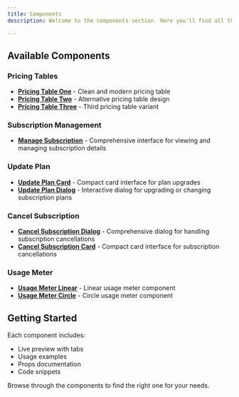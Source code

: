 ```yaml
---
title: Components
description: Welcome to the components section. Here you'll find all the available UI components with examples and documentation.

---
```


## Available Components

### Pricing Tables

- **[Pricing Table One](/docs/components/pricing-table/pricing-table-one)** - Clean and modern pricing table
- **[Pricing Table Two](/docs/components/pricing-table/pricing-table-two)** - Alternative pricing table design
- **[Pricing Table Three](/docs/components/pricing-table/pricing-table-three)** - Third pricing table variant

### Subscription Management

- **[Manage Subscription](/docs/components/manage-subscription)** - Comprehensive interface for viewing and managing subscription details

### Update Plan

- **[Update Plan Card](/docs/components/update-plan/update-plan-card)** - Compact card interface for plan upgrades
- **[Update Plan Dialog](/docs/components/update-plan/update-plan-dialog)** - Interactive dialog for upgrading or changing subscription plans

### Cancel Subscription

- **[Cancel Subscription Dialog](/docs/components/cancel-subscription/cancel-subscription-dialog)** - Comprehensive dialog for handling subscription cancellations
- **[Cancel Subscription Card](/docs/components/cancel-subscription/cancel-subscription-card)** - Compact card interface for subscription cancellations

### Usage Meter

- **[Usage Meter Linear](/docs/components/usage-meter/usage-meter-linear)** - Linear usage meter component
- **[Usage Meter Circle](/docs/components/usage-meter/usage-meter-circle)** - Circle usage meter component

## Getting Started

Each component includes:
- Live preview with tabs
- Usage examples
- Props documentation
- Code snippets

Browse through the components to find the right one for your needs.
